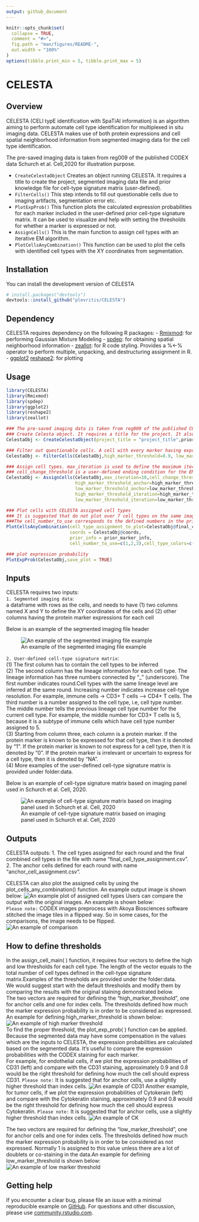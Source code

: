 ```yaml
---
output: github_document
---
```


<!-- README.md is generated from README.Rmd. Please edit that file -->

```r
knitr::opts_chunk$set(
  collapse = TRUE,
  comment = "#>",
  fig.path = "man/figures/README-",
  out.width = "100%"
)
options(tibble.print_min = 5, tibble.print_max = 5)
```

# CELESTA

<!-- badges: start -->
<!-- badges: end -->
## Overview
CELESTA (CELl typE identification with SpaTiAl information) is an algorithm aiming to perform automate cell type identification for multiplexed in situ imaging data. CELESTA makes use of both protein expressions and cell spatial neighborhood information from segmented imaging data for the cell type identification. 

The pre-saved imaging data is taken from reg009 of the published CODEX data Schurch et al. Cell,2020 for illustration purpose.

* `CreateCelestaObject` Creates an object running CELESTA. It requires a title to create the project, segmented imaging data file and prior knowledge file for cell-type signature matrix (user-defined).
* `FilterCells()` This step intends to fill out questionable cells due to imaging artifacts, segmentation error etc.
* `PlotExpProb()` This function plots the calculated expression probabilities for each marker included in the user-defined prior cell-type signature matrix. It can be used to visualize and help with setting the thresholds for whether a marker is expressed or not.
* `AssignCells()` This is the main function to assign cell types with an iterative EM algorithm.
* `PlotCellsAnyCombination()` This function can be used to plot the cells with identified cell types with the XY coordinates from segmentation.

## Installation

You can install the development version of CELESTA 

``` r
# install.packages("devtools")
devtools::install_github("plevritis/CELESTA")
```
## Dependency
CELESTA requires dependency on the following R packages:
- [Rmixmod](https://cran.r-project.org/web/packages/Rmixmod/index.html): for performing Gaussian Mixture Modeling
- [spdep](https://cran.r-project.org/web/packages/spdep/index.html): for obtaining spatial neighborhood information
- [zeallot](https://cran.r-project.org/web/packages/zeallot/index.html): for R code styling. Provides a %<-% operator to perform multiple, unpacking, and destructuring assignment in R. 
- [ggplot2](https://cran.r-project.org/web/packages/ggplot2/index.html)
  [reshape2](https://cran.r-project.org/web/packages/reshape2/index.html): for plotting 

## Usage

```r
library(CELESTA)
library(Rmixmod)
library(spdep)
library(ggplot2)
library(reshape2)
library(zeallot)

### The pre-saved imaging data is taken from reg009 of the published CODEX data Schurch et al. Cell,2020
### Create Celesta object. It requires a title for the project. It also required the segmented input file and user-defined cell-type signature matrix.Please refer to the Inputs session below.
CelestaObj <- CreateCelestaObject(project_title = "project_title",prior_marker_info,imaging_data)

### Filter out questionable cells. A cell with every marker having expression probability higher than 0.9 are filtered out. And A cell with every marker having expression probability lower than 0.5 are filtered out. User can define the thresholds based on inspecting their data.
CelestaObj <- FilterCells(CelestaObj,high_marker_threshold=0.9, low_marker_threshold=0.4)

### Assign cell types. max_iteration is used to define the maximum iterations allowed in the EM algorithm per round. 
### cell_change_threshold is a user-defined ending condition for the EM algorithm, for example, 0.01 means that when fewer than 1 percent of the total number of cells do not change identity, the algorithm will stop.
CelestaObj <- AssignCells(CelestaObj,max_iteration=10,cell_change_threshold=0.01,
                          high_marker_threshold_anchor=high_marker_threshold_anchor,
                          low_marker_threshold_anchor=low_marker_threshold_anchor,
                          high_marker_threshold_iteration=high_marker_threshold_iteration,
                          low_marker_threshold_iteration=low_marker_threshold_iteration)

### Plot cells with CELESTA assigned cell types
### It is suggested that do not plot over 7 cell types on the same image for better visualization and compatibility with ImageJ. 
###The cell_number_to_use corresponds to the defined numbers in the prior cell-type signature matrix. For example, 1 corresponds to endothelial cell, 2 corresponds to tumor cell.
PlotCellsAnyCombination(cell_type_assignment_to_plot=CelestaObj@final_cell_type_assignment[,5],
                        coords = CelestaObj@coords,
                        prior_info = prior_marker_info,
                        cell_number_to_use=c(1,2,3),cell_type_colors=c("yellow","red","blue"))

### plot expression probability
PlotExpProb(CelestaObj,save_plot = TRUE)
```

## Inputs
CELESTA requires two inputs:<br/>
`1. Segmented imaging data`: <br/>
a dataframe with rows as the cells, and needs to have (1) two columns named X and Y to define the XY coordinates of the cells and (2) other columns having the protein marker expressions for each cell<br/>

Below is an example of the segmented imaging file header

![An example of the segmented imaging file example](images/segmented_file_example.png)

`2. User-defined cell-type signature matrix`:<br/>
(1) The first column has to contain the cell types to be inferred <br/>
(2) The second column has the lineage information for each cell type. The lineage information has three numbers connected by “_” (underscore). The first number indicates round.Cell types with the same lineage level are inferred at the same round. Increasing number indicates increase cell-type resolution. For example, immune cells -> CD3+ T cells –> CD4+ T cells. The third number is a number assigned to the cell type, i.e, cell type number. The middle number tells the previous lineage cell type number for the current cell type. For example, the middle number for CD3+ T cells is 5, because it is a subtype of immune cells which have cell type number assigned to 5.<br/>
(3) Starting from column three, each column is a protein marker. If the protein marker is known to be expressed for that cell type, then it is denoted by “1”. If the protein marker is known to not express for a cell type, then it is denoted by “0”. If the protein marker is irrelevant or uncertain to express for a cell type, then it is denoted by “NA”.<br/>
(4) More examples of the user-defined cell-type signature matrix is provided under folder:data.<br/>

Below is an example of cell-type signature matrix based on imaging panel used in Schurch et al. Cell, 2020.

![An example of cell-type signature matrix based on imaging panel used in Schurch et al. Cell, 2020](images/prior_matrix_example.png)

## Outputs
CELESTA outputs:
1. The cell types assigned for each round and the final combined cell types in the file with name "final_cell_type_assignment.csv".<br/>
2. The anchor cells defined for each round with name "anchor_cell_assignment.csv".<br/>

CELESTA can also plot the assigned cells by using the plot_cells_any_combination() function. An example output image is shown below: 
![An example plot of assigned cell types](images/plot_cell_assignment.png)
Users can compare the output with the original images. An example is shown below:<br/>
`Please note:` CODEX images preprocess with Akoya Biosciences software stitched the image tiles in a flipped way. So in some cases, for the comparisons, the image needs to be flipped.<br/>
![An example of comparison](images/demo_image.png)

## How to define thresholds
In the assign_cell_main( ) function, it requires four vectors to define the high and low thresholds for each cell type. The length of the vector equals to the total number of cell types defined in the cell-type signature matrix.Examples of the thresholds are provided under the folder:data.<br/>
We would suggest start with the default thresholds and modify them by comparing the results with the original staining demonstrated below.<br/>
The two vectors are required for defining the "high_marker_threshold", one for anchor cells and one for index cells. The thresholds defined how much the marker expression probability is in order to be considered as expressed. An example for defining high_marker_threshold is shown below:
![An example of high marker threshold](images/high_threshold_example.png)
<br/>
To find the proper threshold, the plot_exp_prob( ) function can be applied. Because the segmented data may have some compensation in the values which are the inputs to CELESTA, the expression probabilities are calculated based on the segmented data. It's useful to compare the expression probabilities with the CODEX staining for each marker.<br/>
For example, for endothelial cells, if we plot the expression probabilities of CD31 (left) and compare with the CD31 staining, approximately 0.9 and 0.8 would be the right threshold for defining how much the cell should express CD31. `Please note:` It is suggested that for anchor cells, use a slightly higher threshold than index cells.
![An example of CD31](images/CD31_threshold.png)
Another example, for tumor cells, if we plot the expression probabilities of Cytokerain (left) and compare with the Cytokeratin staining, approximately 0.9 and 0.8 would be the right threshold for defining how much the cell should express Cytokeratin. `Please note:` It is suggested that for anchor cells, use a slightly higher threshold than index cells.
![An example of CK](images/Cytokeratin_threshold.png)

The two vectors are required for defining the "low_marker_threshold", one for anchor cells and one for index cells. The thresholds defined how much the marker expression probability is in order to be considered as not expressed. Normally 1 is assigned to this value unless there are a lot of doublets or co-staining in the data.An example for defining low_marker_threshold is shown below:<br/>
![An example of low marker threshold](images/low_threshold_example.png)

## Getting help
If you encounter a clear bug, please file an issue with a minimal reproducible example on [GitHub](https://github.com/plevritis/CELESTA/issues). For questions and other discussion, please use [community.rstudio.com](https://community.rstudio.com/). 
